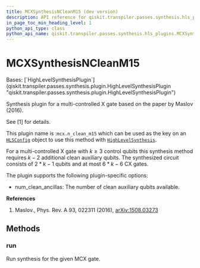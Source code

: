 ```yaml
---
title: MCXSynthesisNCleanM15 (dev version)
description: API reference for qiskit.transpiler.passes.synthesis.hls_plugins.MCXSynthesisNCleanM15 in the dev version of qiskit
in_page_toc_min_heading_level: 1
python_api_type: class
python_api_name: qiskit.transpiler.passes.synthesis.hls_plugins.MCXSynthesisNCleanM15
---
```


# MCXSynthesisNCleanM15

<Class id="qiskit.transpiler.passes.synthesis.hls_plugins.MCXSynthesisNCleanM15" isDedicatedPage={true} github="https://github.com/Qiskit/qiskit/tree/main/qiskit/transpiler/passes/synthesis/hls_plugins.py#L1112-L1152" signature="qiskit.transpiler.passes.synthesis.hls_plugins.MCXSynthesisNCleanM15" modifiers="class">
  Bases: [`HighLevelSynthesisPlugin`](qiskit.transpiler.passes.synthesis.plugin.HighLevelSynthesisPlugin "qiskit.transpiler.passes.synthesis.plugin.HighLevelSynthesisPlugin")

  Synthesis plugin for a multi-controlled X gate based on the paper by Maslov (2016).

  See \[1] for details.

  This plugin name is :`mcx.n_clean_m15` which can be used as the key on an [`HLSConfig`](qiskit.transpiler.passes.HLSConfig "qiskit.transpiler.passes.HLSConfig") object to use this method with [`HighLevelSynthesis`](qiskit.transpiler.passes.HighLevelSynthesis "qiskit.transpiler.passes.HighLevelSynthesis").

  For a multi-controlled X gate with $k\ge 3$ control qubits this synthesis method requires $k - 2$ additional clean auxiliary qubits. The synthesized circuit consists of $2 * k - 1$ qubits and at most $6 * k - 6$ CX gates.

  The plugin supports the following plugin-specific options:

  *   num\_clean\_ancillas: The number of clean auxiliary qubits available.

  **References**

  1.  Maslov., Phys. Rev. A 93, 022311 (2016), [arXiv:1508.03273](https://arxiv.org/pdf/1508.03273)

  ## Methods

  ### run

  <Function id="qiskit.transpiler.passes.synthesis.hls_plugins.MCXSynthesisNCleanM15.run" github="https://github.com/Qiskit/qiskit/tree/main/qiskit/transpiler/passes/synthesis/hls_plugins.py#L1134-L1152" signature="run(high_level_object, coupling_map=None, target=None, qubits=None, **options)">
    Run synthesis for the given MCX gate.
  </Function>
</Class>

